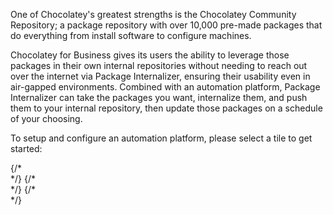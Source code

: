 ---
---


One of Chocolatey's greatest strengths is the Chocolatey Community Repository; a package repository with over 10,000 pre-made packages that do everything from install software to configure machines.

Chocolatey for Business gives its users the ability to leverage those packages in their own internal repositories without needing to reach out over the internet via Package Internalizer, ensuring their usability even in air-gapped environments.
Combined with an automation platform, Package Internalizer can take the packages you want, internalize them, and push them to your internal repository, then update those packages on a schedule of your choosing.

To setup and configure an automation platform, please select a tile to get started:

<div class="row mb-md-5">
    <div class="mb-4 mb-lg-0 col-sm-6 col-lg-4">
        <div class="card card-link card-overlay-bottom card-overlay-theme-bottom h-100 min-h-px-200" style="background-image:url('https://img.chocolatey.org/businesses/jenkins.png');">
            <div class="card-body d-flex flex-column z-1">
                <div class="mt-auto">
                    <Xref title="Jenkins" value="organizational-automation-solution" anchor="jenkins" classes="h4 mb-0 stretched-link" />
                </div>
            </div>
        </div>
    </div>
    {/* <div class="mb-4 mb-lg-0 col-sm-6 col-lg-4">
        <div class="card card-link card-overlay-bottom card-overlay-theme-bottom h-100 min-h-px-200" style="background-image:url();">
            <div class="card-body d-flex flex-column z-1">
                <div class="mt-auto">
                    <Xref title="PowerShell Universal" value="organizational-automation-solution" anchor="powershelluniversal" classes="h4 mb-0 stretched-link" />
                </div>
            </div>
        </div>
    </div> */}
    {/* <div class="mb-4 mb-lg-0 col-sm-6 col-lg-4">
        <div class="card card-link card-overlay-bottom card-overlay-theme-bottom h-100 min-h-px-200" style="background-image:url();">
            <div class="card-body d-flex flex-column z-1">
                <div class="mt-auto">
                    <Xref title="GitHub Actions" value="organizational-automation-solution" anchor="githubactions" classes="h4 mb-0 stretched-link" />
                </div>
            </div>
        </div>
    </div> */}
    {/* <div class="mb-4 mb-lg-0 col-sm-6 col-lg-4">
        <div class="card card-link card-overlay-bottom card-overlay-theme-bottom h-100 min-h-px-200" style="background-image:url();">
            <div class="card-body d-flex flex-column z-1">
                <div class="mt-auto">
                    <Xref title="Azure DevOps Pipelines" value="organizational-automation-solution" anchor="azuredevopspipelines" classes="h4 mb-0 stretched-link" />
                </div>
            </div>
        </div>
    </div> */}
</div>